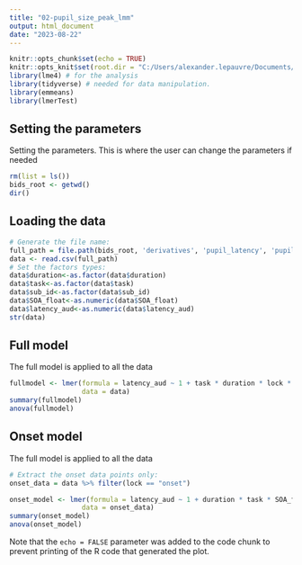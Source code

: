 ```yaml
---
title: "02-pupil_size_peak_lmm"
output: html_document
date: "2023-08-22"
---
```


```r
knitr::opts_chunk$set(echo = TRUE)
knitr::opts_knit$set(root.dir = "C:/Users/alexander.lepauvre/Documents/GitHub/Reconstructed_time_analysis/bids")
library(lme4) # for the analysis
library(tidyverse) # needed for data manipulation.
library(emmeans)
library(lmerTest)
```

##  Setting the parameters
Setting the parameters. This is where the user can change the parameters if needed

```r
rm(list = ls())
bids_root <- getwd()
dir()

```

##  Loading the data
```r
# Generate the file name:
full_path = file.path(bids_root, 'derivatives', 'pupil_latency', 'pupil_peak_latencies.csv')
data <- read.csv(full_path)
# Set the factors types:
data$duration<-as.factor(data$duration)
data$task<-as.factor(data$task)
data$sub_id<-as.factor(data$sub_id)
data$SOA_float<-as.numeric(data$SOA_float)
data$latency_aud<-as.numeric(data$latency_aud)
str(data)
```

## Full model
The full model is applied to all the data
```r
fullmodel <- lmer(formula = latency_aud ~ 1 + task * duration * lock * SOA_float + (1 | sub_id),
                  data = data)
summary(fullmodel)
anova(fullmodel)
```

## Onset model
The full model is applied to all the data
```r
# Extract the onset data points only:
onset_data = data %>% filter(lock == "onset")

onset_model <- lmer(formula = latency_aud ~ 1 + duration * task * SOA_float + (1 + duration * task * SOA_float | sub_id),
                  data = onset_data)
summary(onset_model)
anova(onset_model)
```

Note that the `echo = FALSE` parameter was added to the code chunk to prevent printing of the R code that generated the plot.
